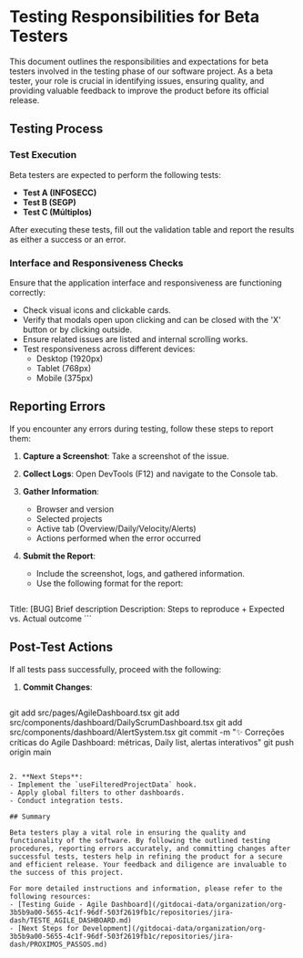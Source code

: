 # Testing Responsibilities for Beta Testers

This document outlines the responsibilities and expectations for beta testers involved in the testing phase of our software project. As a beta tester, your role is crucial in identifying issues, ensuring quality, and providing valuable feedback to improve the product before its official release.

## Testing Process

### Test Execution

Beta testers are expected to perform the following tests:

- **Test A (INFOSECC)**
- **Test B (SEGP)**
- **Test C (Múltiplos)**

After executing these tests, fill out the validation table and report the results as either a success or an error.

### Interface and Responsiveness Checks

Ensure that the application interface and responsiveness are functioning correctly:

- Check visual icons and clickable cards.
- Verify that modals open upon clicking and can be closed with the 'X' button or by clicking outside.
- Ensure related issues are listed and internal scrolling works.
- Test responsiveness across different devices:
  - Desktop (1920px)
  - Tablet (768px)
  - Mobile (375px)

## Reporting Errors

If you encounter any errors during testing, follow these steps to report them:

1. **Capture a Screenshot**: Take a screenshot of the issue.
2. **Collect Logs**: Open DevTools (F12) and navigate to the Console tab.
3. **Gather Information**:
   - Browser and version
   - Selected projects
   - Active tab (Overview/Daily/Velocity/Alerts)
   - Actions performed when the error occurred

4. **Submit the Report**:
   - Include the screenshot, logs, and gathered information.
   - Use the following format for the report:
     ```
Title: [BUG] Brief description
Description: Steps to reproduce + Expected vs. Actual outcome
     ```

## Post-Test Actions

If all tests pass successfully, proceed with the following:

1. **Commit Changes**:
   ```bash
git add src/pages/AgileDashboard.tsx
git add src/components/dashboard/DailyScrumDashboard.tsx
git add src/components/dashboard/AlertSystem.tsx
git commit -m "✨ Correções críticas do Agile Dashboard: métricas, Daily list, alertas interativos"
git push origin main
   ```

2. **Next Steps**:
   - Implement the `useFilteredProjectData` hook.
   - Apply global filters to other dashboards.
   - Conduct integration tests.

## Summary

Beta testers play a vital role in ensuring the quality and functionality of the software. By following the outlined testing procedures, reporting errors accurately, and committing changes after successful tests, testers help in refining the product for a secure and efficient release. Your feedback and diligence are invaluable to the success of this project.

For more detailed instructions and information, please refer to the following resources:
- [Testing Guide - Agile Dashboard](/gitdocai-data/organization/org-3b5b9a00-5655-4c1f-96df-503f2619fb1c/repositories/jira-dash/TESTE_AGILE_DASHBOARD.md)
- [Next Steps for Development](/gitdocai-data/organization/org-3b5b9a00-5655-4c1f-96df-503f2619fb1c/repositories/jira-dash/PROXIMOS_PASSOS.md)
